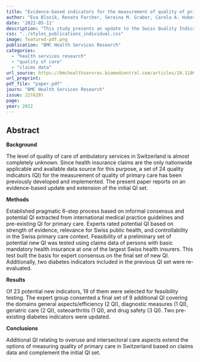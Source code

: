 ```yaml
---
title: "Evidence-based indicators for the measurement of quality of primary care using health insurance claims data in Switzerland: update of the SQUIPRICA working group"
author: "Eva Blozik, Renato Farcher, Sereina M. Graber, Carola A. Huber and Swiss Quality Indicator for Primary Care (SQIPRICA) Working Group"
date: '2022-05-11'
description: "This study presents an update to the Swiss Quality Indicators for Primary Care (SQIPRICA) working group’s framework. It reports on the addition of nine new quality indicators (QI) covering general efficiency, diagnostic measures, geriatric care, osteoarthritis, and drug safety. These indicators, based on health insurance claims, aim to provide a better evaluation of primary care quality in Switzerland."
css: "../styles_publications_individual.css"
image: featured-pdf.png
publication: "BMC Health Services Research"
categories:
  - "health services research"
  - "quality of care" 
  - "claims data"
url_source: https://bmchealthservres.biomedcentral.com/articles/10.1186/s12913-022-07893-8
url_preprint: 
pdf_file: "paper.pdf"
journ: "BMC Health Services Research"
issue: 22(628)
page: 
year: 2022
---
```


## Abstract

**Background**

The level of quality of care of ambulatory services in Switzerland is almost completely unknown. Since health insurance claims are the only nationwide applicable and available data source for this purpose, a set of 24 quality indicators (QI) for the measurement of quality of primary care has been previously developed and implemented. The present paper reports on an evidence-based update and extension of the initial QI set.

**Methods**

Established pragmatic 6-step process based on informal consensus and potential QI extracted from international medical practice guidelines and pre-existing QI for primary care. Experts rated potential QI based on strength of evidence, relevance for Swiss public health, and controllability in the Swiss primary care context. Feasibility of a preliminary set of potential new QI was tested using claims data of persons with basic mandatory health insurance at one of the largest Swiss health insurers. This test built the basis for expert consensus on the final set of new QI. Additionally, two diabetes indicators included in the previous QI set were re-evaluated.

**Results**

Of 23 potential new indicators, 19 of them were selected for feasibility testing. The expert group consented a final set of 9 additional QI covering the domains general aspects/efficiency (2 QI), diagnostic measures (1 QI), geriatric care (2 QI), osteoarthritis (1 QI), and drug safety (3 QI). Two pre-existing diabetes indicators were updated.

**Conclusions**

Additional QI relating to overuse and intersectoral care aspects extend the options of measuring quality of primary care in Switzerland based on claims data and complement the initial QI set.
